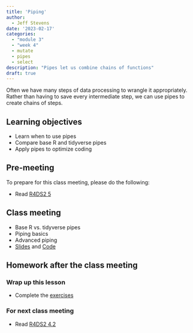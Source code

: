 ```yaml
---
title: 'Piping'
author:
  - Jeff Stevens
date: '2023-02-17'
categories: 
  - "module 3"
  - "week 4"
  - mutate
  - pipes
  - select
description: "Pipes let us combine chains of functions"
draft: true
---
```


Often we have many steps of data processing to wrangle it appropriately. Rather than having to save every intermediate step, we can use pipes to create chains of steps.

## Learning objectives

* Learn when to use pipes
* Compare base R and tidyverse pipes
* Apply pipes to optimize coding

## Pre-meeting

To prepare for this class meeting, please do the following:

* Read [R4DS2 5](https://r4ds.hadley.nz/workflow-pipes.html){target='_blank'}

## Class meeting

* Base R vs. tidyverse pipes
* Piping basics
* Advanced piping
* [Slides](../../slides/12_piping.qmd){target="_blank"} and [Code](../../code/12_piping.html){target="_blank"}

## Homework after the class meeting
### Wrap up this lesson

* Complete the [exercises](https://jeffreyrstevens.shinyapps.io/dpavir2023_12_piping/){target='_blank'}

### For next class meeting

* Read [R4DS2 4.2](https://r4ds.hadley.nz/data-transform.html#filter){target='_blank'}
